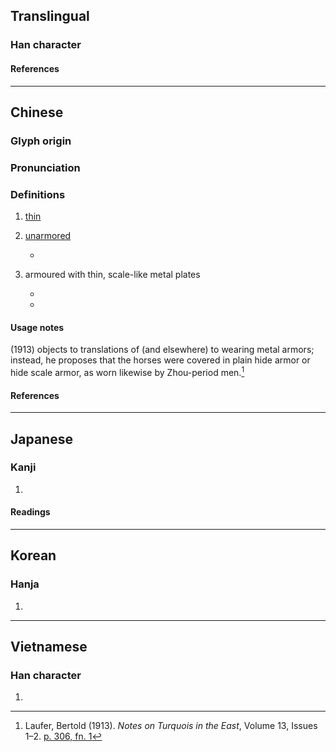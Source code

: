 {{character info}}
==Translingual==

===Han character===
{{Han char|rn=9|rad=人|as=08|sn=10|four=23253|canj=OII|ids=⿰亻戔}}

====References====
{{Han ref|kx=0106.110|dkj=00727|dj=0226.060|hdz=10174.010|uh=4FF4}}

----

==Chinese==
{{zh-forms}}

===Glyph origin===
{{Han etym}}

===Pronunciation===
{{zh-pron
|m=jiàn
|c=cin5,zin1
|mn=chián
|mc=y
|oc=y
|ma=
|cat=a
}}

===Definitions===
{{zh-hanzi}}

# [[thin]]
# {{lb|zh|obsolete}} [[unarmored]]
#* {{zh-x|甲 不 堅 密，與 俴{jiàn} 者 同-實；|If shields are not strong and tightly woven, it is the same as being '''without armor'''.|ref=Guanzi}}
# {{lb|zh|obsolete}} armoured with thin, scale-like metal plates
#* {{zh-x|俴{jiàn}-駟 孔 羣{qún}|His '''mail-covered''' team moves in great harmony|ref=Shijing}}
#* {{zh-x|俴{jiàn}-駟，四-馬 皆 以 淺薄 之 金 為 甲。欲 其 輕 而 易 於 馬 之 旋 習 也。|'''Jiànsì ("俴駟")''': all four horses are armoured by thin metal plates; horses need to be light as well as easily steered and trained.|ref=朱熹 {{w|Zhu Xi}},《詩經集傳》''Composite Commentaries on the Classic of Poetry'', volume 3[]}}

====Usage notes====
{{w|Bertold Laufer}} (1913) objects to translations of {{zh-l|俴|tr=jiàn}} (and {{zh-l|介}} elsewhere) to wearing metal armors; instead, he proposes that the horses were covered in plain hide armor or hide scale armor, as worn likewise by Zhou-period men.<ref>Laufer, Bertold (1913). ''Notes on Turquois in the East'', Volume 13, Issues 1–2. [https://books.google.com/books?id=uu0SAAAAYAAJ&pg=PA306#v=onepage&q&f=false p. 306, fn. 1]</ref> 

====References====
<references/>

----

==Japanese==

===Kanji===
{{ja-kanji|grade=|rs=人08}}

# {{rfdef|ja|sort=人08}}

====Readings====
{{ja-readings
|on=せん, ぜん
|kun=あさい, はだか
}}

----

==Korean==

===Hanja===
{{ko-hanja|천}}

# {{rfdef|ko|sort=人08}}

----

==Vietnamese==

===Han character===
{{vi-readings|rs=人08|reading=kiến, tiễn}}

# {{rfdef|vi|sort=人08}}